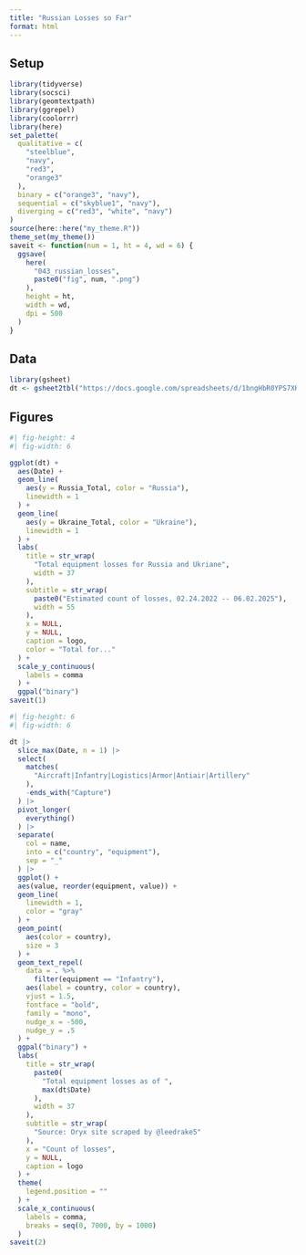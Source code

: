 ```yaml
---
title: "Russian Losses so Far"
format: html
---
```



## Setup

```r
library(tidyverse)
library(socsci)
library(geomtextpath)
library(ggrepel)
library(coolorrr)
library(here)
set_palette(
  qualitative = c(
    "steelblue",
    "navy",
    "red3",
    "orange3"
  ),
  binary = c("orange3", "navy"),
  sequential = c("skyblue1", "navy"),
  diverging = c("red3", "white", "navy")
)
source(here::here("my_theme.R"))
theme_set(my_theme())
saveit <- function(num = 1, ht = 4, wd = 6) {
  ggsave(
    here(
      "043_russian_losses",
      paste0("fig", num, ".png")
    ),
    height = ht,
    width = wd,
    dpi = 500
  )
}
```


## Data

```r
library(gsheet)
dt <- gsheet2tbl("https://docs.google.com/spreadsheets/d/1bngHbR0YPS7XH1oSA1VxoL4R34z60SJcR3NxguZM9GI/edit#gid=0", sheetid="Synthetic")
```


## Figures

```r
#| fig-height: 4
#| fig-width: 6

ggplot(dt) +
  aes(Date) +
  geom_line(
    aes(y = Russia_Total, color = "Russia"),
    linewidth = 1
  ) +
  geom_line(
    aes(y = Ukraine_Total, color = "Ukraine"),
    linewidth = 1
  ) +
  labs(
    title = str_wrap(
      "Total equipment losses for Russia and Ukriane",
      width = 37
    ),
    subtitle = str_wrap(
      paste0("Estimated count of losses, 02.24.2022 -- 06.02.2025"),
      width = 55
    ),
    x = NULL,
    y = NULL,
    caption = logo,
    color = "Total for..."
  ) +
  scale_y_continuous(
    labels = comma
  ) +
  ggpal("binary")
saveit(1)
```

```r
#| fig-height: 6
#| fig-width: 6

dt |>
  slice_max(Date, n = 1) |>
  select(
    matches(
      "Aircraft|Infantry|Logistics|Armor|Antiair|Artillery"
    ),
    -ends_with("Capture")
  ) |>
  pivot_longer(
    everything()
  ) |>
  separate(
    col = name,
    into = c("country", "equipment"),
    sep = "_"
  ) |>
  ggplot() +
  aes(value, reorder(equipment, value)) +
  geom_line(
    linewidth = 1,
    color = "gray"
  ) +
  geom_point(
    aes(color = country),
    size = 3
  ) +
  geom_text_repel(
    data = . %>%
      filter(equipment == "Infantry"),
    aes(label = country, color = country),
    vjust = 1.5,
    fontface = "bold",
    family = "mono",
    nudge_x = -500,
    nudge_y = .5
  ) +
  ggpal("binary") +
  labs(
    title = str_wrap(
      paste0(
        "Total equipment losses as of ",
        max(dt$Date)
      ),
      width = 37
    ),
    subtitle = str_wrap(
      "Source: Oryx site scraped by @leedrake5"
    ),
    x = "Count of losses",
    y = NULL,
    caption = logo
  ) +
  theme(
    legend.position = ""
  ) +
  scale_x_continuous(
    labels = comma,
    breaks = seq(0, 7000, by = 1000)
  )
saveit(2)
```

